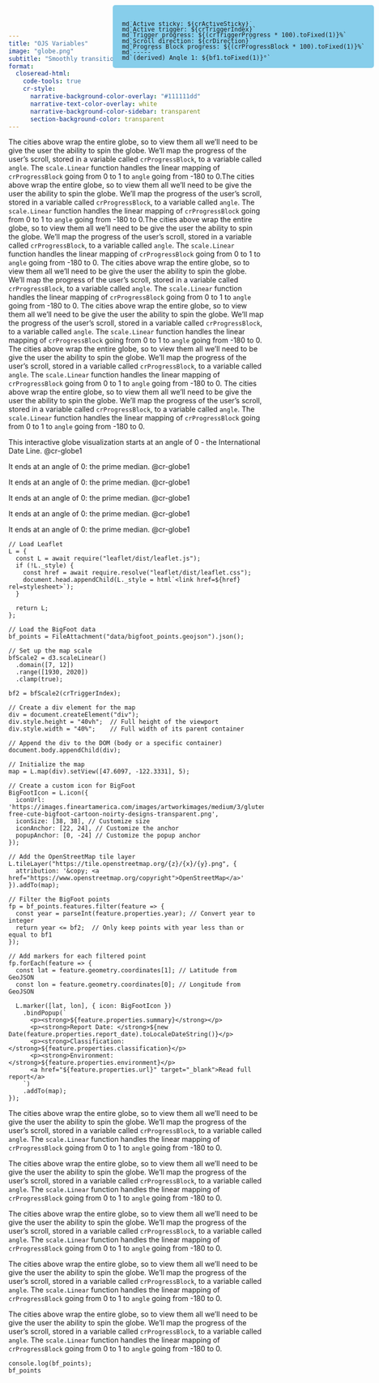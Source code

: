 ```yaml
---
title: "OJS Variables"
image: "globe.png"
subtitle: "Smoothly transition interactive OJS graphics."
format:
  closeread-html:
    code-tools: true
    cr-style:
      narrative-background-color-overlay: "#111111dd"
      narrative-text-color-overlay: white
      narrative-background-color-sidebar: transparent
      section-background-color: transparent
---
```

The cities above wrap the entire globe, so to view them all we'll need to be give the user the ability to spin the globe. We'll map the progress of the user's scroll, stored in a variable called `crProgressBlock`, to a variable called `angle`. The `scale.Linear` function handles the linear mapping of `crProgressBlock` going from 0 to 1 to `angle` going from -180 to 0.The cities above wrap the entire globe, so to view them all we'll need to be give the user the ability to spin the globe. We'll map the progress of the user's scroll, stored in a variable called `crProgressBlock`, to a variable called `angle`. The `scale.Linear` function handles the linear mapping of `crProgressBlock` going from 0 to 1 to `angle` going from -180 to 0.The cities above wrap the entire globe, so to view them all we'll need to be give the user the ability to spin the globe. We'll map the progress of the user's scroll, stored in a variable called `crProgressBlock`, to a variable called `angle`. The `scale.Linear` function handles the linear mapping of `crProgressBlock` going from 0 to 1 to `angle` going from -180 to 0.
The cities above wrap the entire globe, so to view them all we'll need to be give the user the ability to spin the globe. We'll map the progress of the user's scroll, stored in a variable called `crProgressBlock`, to a variable called `angle`. The `scale.Linear` function handles the linear mapping of `crProgressBlock` going from 0 to 1 to `angle` going from -180 to 0.
The cities above wrap the entire globe, so to view them all we'll need to be give the user the ability to spin the globe. We'll map the progress of the user's scroll, stored in a variable called `crProgressBlock`, to a variable called `angle`. The `scale.Linear` function handles the linear mapping of `crProgressBlock` going from 0 to 1 to `angle` going from -180 to 0.
The cities above wrap the entire globe, so to view them all we'll need to be give the user the ability to spin the globe. We'll map the progress of the user's scroll, stored in a variable called `crProgressBlock`, to a variable called `angle`. The `scale.Linear` function handles the linear mapping of `crProgressBlock` going from 0 to 1 to `angle` going from -180 to 0.
The cities above wrap the entire globe, so to view them all we'll need to be give the user the ability to spin the globe. We'll map the progress of the user's scroll, stored in a variable called `crProgressBlock`, to a variable called `angle`. The `scale.Linear` function handles the linear mapping of `crProgressBlock` going from 0 to 1 to `angle` going from -180 to 0.

::::{.cr-section layout="overlay-center"}

:::{.progress-block}
This interactive globe visualization starts at an angle of 0 - the International Date Line. @cr-globe1

It ends at an angle of 0: the prime median. @cr-globe1

It ends at an angle of 0: the prime median. @cr-globe1

It ends at an angle of 0: the prime median. @cr-globe1

It ends at an angle of 0: the prime median. @cr-globe1

It ends at an angle of 0: the prime median. @cr-globe1

:::

:::{#cr-globe1}

```ojs
// Load Leaflet
L = {
  const L = await require("leaflet/dist/leaflet.js");
  if (!L._style) {
    const href = await require.resolve("leaflet/dist/leaflet.css");
    document.head.appendChild(L._style = html`<link href=${href} rel=stylesheet>`);
  }

  return L;
};

// Load the BigFoot data
bf_points = FileAttachment("data/bigfoot_points.geojson").json();

// Set up the map scale
bfScale2 = d3.scaleLinear()
  .domain([7, 12])
  .range([1930, 2020])
  .clamp(true);

bf2 = bfScale2(crTriggerIndex);

// Create a div element for the map
div = document.createElement("div");
div.style.height = "40vh";  // Full height of the viewport
div.style.width = "40%";    // Full width of its parent container

// Append the div to the DOM (body or a specific container)
document.body.appendChild(div);

// Initialize the map
map = L.map(div).setView([47.6097, -122.3331], 5);

// Create a custom icon for BigFoot
BigFootIcon = L.icon({
  iconUrl: 'https://images.fineartamerica.com/images/artworkimages/medium/3/gluten-free-cute-bigfoot-cartoon-noirty-designs-transparent.png',
  iconSize: [38, 38], // Customize size
  iconAnchor: [22, 24], // Customize the anchor
  popupAnchor: [0, -24] // Customize the popup anchor
});

// Add the OpenStreetMap tile layer
L.tileLayer("https://tile.openstreetmap.org/{z}/{x}/{y}.png", {
  attribution: '&copy; <a href="https://www.openstreetmap.org/copyright">OpenStreetMap</a>'
}).addTo(map);

// Filter the BigFoot points
fp = bf_points.features.filter(feature => {
  const year = parseInt(feature.properties.year); // Convert year to integer
  return year <= bf2;  // Only keep points with year less than or equal to bf1
});

// Add markers for each filtered point
fp.forEach(feature => {
  const lat = feature.geometry.coordinates[1]; // Latitude from GeoJSON
  const lon = feature.geometry.coordinates[0]; // Longitude from GeoJSON

  L.marker([lat, lon], { icon: BigFootIcon })
    .bindPopup(`
      <p><strong>${feature.properties.summary}</strong></p>
      <p><strong>Report Date: </strong>${new Date(feature.properties.report_date).toLocaleDateString()}</p>
      <p><strong>Classification: </strong>${feature.properties.classification}</p>
      <p><strong>Environment: </strong>${feature.properties.environment}</p>
      <a href="${feature.properties.url}" target="_blank">Read full report</a>
    `)
    .addTo(map);
});
```

:::{.counter style="position: fixed; top: 10px; right: 10px; background-color: skyblue; border-radius: 5px; padding: 18px 18px 0 18px; line-height: .8em;"}
```ojs
md`Active sticky: ${crActiveSticky}`
md`Active trigger: ${crTriggerIndex}`
md`Trigger progress: ${(crTriggerProgress * 100).toFixed(1)}%`
md`Scroll direction: ${crDirection}`
md`Progress Block progress: ${(crProgressBlock * 100).toFixed(1)}%`
md`-----`
md`(derived) Angle 1: ${bf1.toFixed(1)}°`
```
:::


:::
::::

The cities above wrap the entire globe, so to view them all we'll need to be give the user the ability to spin the globe. We'll map the progress of the user's scroll, stored in a variable called `crProgressBlock`, to a variable called `angle`. The `scale.Linear` function handles the linear mapping of `crProgressBlock` going from 0 to 1 to `angle` going from -180 to 0.

The cities above wrap the entire globe, so to view them all we'll need to be give the user the ability to spin the globe. We'll map the progress of the user's scroll, stored in a variable called `crProgressBlock`, to a variable called `angle`. The `scale.Linear` function handles the linear mapping of `crProgressBlock` going from 0 to 1 to `angle` going from -180 to 0.

The cities above wrap the entire globe, so to view them all we'll need to be give the user the ability to spin the globe. We'll map the progress of the user's scroll, stored in a variable called `crProgressBlock`, to a variable called `angle`. The `scale.Linear` function handles the linear mapping of `crProgressBlock` going from 0 to 1 to `angle` going from -180 to 0.

The cities above wrap the entire globe, so to view them all we'll need to be give the user the ability to spin the globe. We'll map the progress of the user's scroll, stored in a variable called `crProgressBlock`, to a variable called `angle`. The `scale.Linear` function handles the linear mapping of `crProgressBlock` going from 0 to 1 to `angle` going from -180 to 0.

The cities above wrap the entire globe, so to view them all we'll need to be give the user the ability to spin the globe. We'll map the progress of the user's scroll, stored in a variable called `crProgressBlock`, to a variable called `angle`. The `scale.Linear` function handles the linear mapping of `crProgressBlock` going from 0 to 1 to `angle` going from -180 to 0.


```ojs
console.log(bf_points);
bf_points
```
